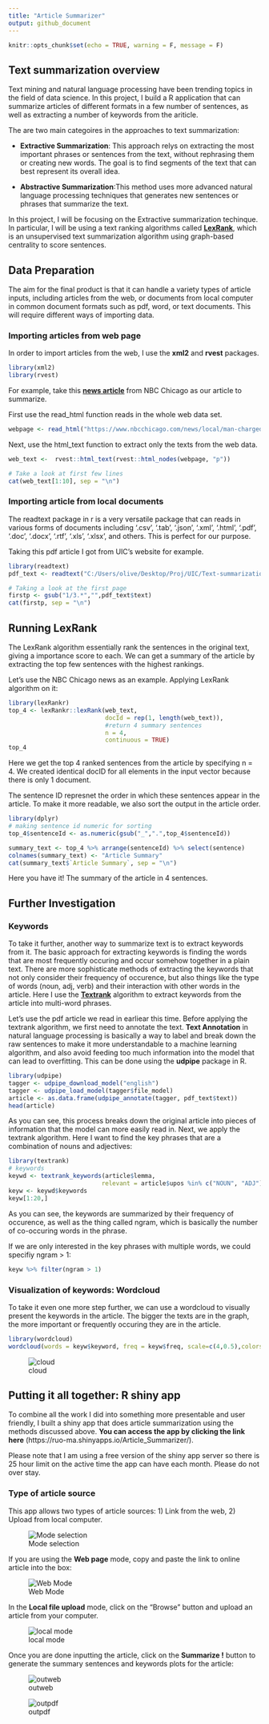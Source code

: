---
title: "Article Summarizer"
output: github_document
---

```{r setup, include=FALSE}
knitr::opts_chunk$set(echo = TRUE, warning = F, message = F)
```

## Text summarization overview

Text mining and natural language processing have been trending topics in the field of data science. In this project, I build a R application that can summarize articles of different formats in a few number of sentences, as well as extracting a number of keywords from the ariticle.

The are two main categoires in the approaches to text summarization:  

* **Extractive Summarization**: This approach relys on extracting the most important phrases or sentences from the text, without rephrasing them or creating new words. The goal is to find segments of the text that can best represent its overall idea.
    
* **Abstractive Summarization**:This method uses more advanced natural language processing techniques that generates new sentences or phrases that summarize the text.  
    
In this project, I will be focusing on the Extractive summarization techinque. In particular, I will be using a text ranking algorithms called [**LexRank**](https://www.cs.cmu.edu/afs/cs/project/jair/pub/volume22/erkan04a-html/erkan04a.html), which is an unsupervised text summarization algorithm using graph-based centrality to score sentences.

## Data Preparation  

The aim for the final product is that it can handle a variety types of article inputs, including articles from the web, or documents from local computer in common document formats such as pdf, word, or text documents. This will require different ways of importing data.  

### Importing articles from web page  

In order to import articles from the web, I use the **xml2** and **rvest** packages. 

```{r}
library(xml2)
library(rvest)
```  

For example, take this [**news article**](https://www.nbcchicago.com/news/local/man-charged-in-shooting-on-cta-blue-line-train-near-uic/2214257/) from NBC Chicago as our article to summarize.  

First use the read_html function reads in the whole web data set.  

```{r}
webpage <- read_html("https://www.nbcchicago.com/news/local/man-charged-in-shooting-on-cta-blue-line-train-near-uic/2214257/")
```  

Next, use the html_text function to extract only the texts from the web data.  

```{r}
web_text <-  rvest::html_text(rvest::html_nodes(webpage, "p"))

# Take a look at first few lines
cat(web_text[1:10], sep = "\n")
```  

### Importing article from local documents  

The readtext package in r is a very versatile package that can reads in various forms of documents including '.csv', '.tab', '.json', '.xml', '.html', '.pdf', '.doc', '.docx', '.rtf', '.xls', '.xlsx', and others. This is perfect for our purpose.  

Taking this pdf article I got from UIC's website for example. 

```{r}
library(readtext)
pdf_text <- readtext("C:/Users/olive/Desktop/Proj/UIC/Text-summarization/today.uic.edu-UIC report examines black population loss in Chicago.pdf")

# Taking a look at the first page
firstp <- gsub("1/3.*","",pdf_text$text)
cat(firstp, sep = "\n")
```  

## Running LexRank  

The LexRank algorithm essentially rank the sentences in the original text, giving a importance score to each. We can get a summary of the article by extracting the top few sentences with the highest rankings.  

Let's use the NBC Chicago news as an example. Applying LexRank algorithm on it:  

```{r}
library(lexRankr)
top_4 <- lexRankr::lexRank(web_text,
                           docId = rep(1, length(web_text)),
                           #return 4 summary sentences
                           n = 4,
                           continuous = TRUE)
top_4
```  

Here we get the top 4 ranked sentences from the article by specifying n = 4. We created identical docID for all elements in the input vector because there is only 1 document.  

The sentence ID represnet the order in which these sentences appear in the article. To make it more readable, we also sort the output in the article order.  

```{r}
library(dplyr)
# making sentence id numeric for sorting
top_4$sentenceId <- as.numeric(gsub("_",".",top_4$sentenceId)) 

summary_text <- top_4 %>% arrange(sentenceId) %>% select(sentence)
colnames(summary_text) <- "Article Summary"
cat(summary_text$`Article Summary`, sep = "\n")
```  

Here you have it! The summary of the article in 4 sentences.  

## Further Investigation  

### Keywords  

To take it further, another way to summarize text is to extract keywords from it. The basic approach for extracting keywords is finding the words that are most frequently occuring and occur somehow together in a plain text. There are more sophisticate methods of extracting the keywords that not only consider their frequency of occurence, but also things like the type of words (noun, adj, verb) and their interaction with other words in the article. Here I use the [**Textrank**](https://cran.r-project.org/web/packages/textrank/vignettes/textrank.html) algorithm to extract keywords from the article into multi-word phrases.  

Let's use the pdf article we read in earliear this time. Before applying the textrank algorithm, we first need to annotate the text. **Text Annotation**  in natural language processing is basically a way to label and break down the raw sentences to make it more understandable to a machine learning algorithm, and also avoid feeding too much information into the model that can lead to overfitting. This can be done using the **udpipe** package in R.  

```{r}
library(udpipe)
tagger <- udpipe_download_model("english")
tagger <- udpipe_load_model(tagger$file_model)
article <- as.data.frame(udpipe_annotate(tagger, pdf_text$text))
head(article)
```  

As you can see, this process breaks down the original article into pieces of information that the model can more easily read in. Next, we apply the textrank algorithm. Here I want to find the key phrases that are a combination of nouns and adjectives:  


```{r}
library(textrank)
# keywords
keywd <- textrank_keywords(article$lemma,
                          relevant = article$upos %in% c("NOUN", "ADJ"), sep = " ")
keyw <- keywd$keywords
keyw[1:20,]
```  

As you can see, the keywords are summarized by their frequency of occurence, as well as the thing called ngram, which is basically the number of co-occuring words in the phrase.  

If we are only interested in the key phrases with multiple words, we could specifiy ngram > 1:  

```{r}
keyw %>% filter(ngram > 1)
```  

### Visualization of keywords: Wordcloud  

To take it even one more step further, we can use a wordcloud to visually present the keywords in the article. The bigger the texts are in the graph, the more important or frequently occuring they are in the article. 

```{r}
library(wordcloud)
wordcloud(words = keyw$keyword, freq = keyw$freq, scale=c(4,0.5),colors = brewer.pal(6, "Dark2"), max.words = 20, min.freq = 1)
```  

![cloud](https://github.com/Xiaoma7/Text-summarization/blob/master/unnamed-chunk-10-1.png)




















## Putting it all together: R shiny app

To combine all the work I did into something more presentable and user friendly, I built a shiny app that does article summarization using the methods discussed above. **You can access the app by clicking the link here** (https://ruo-ma.shinyapps.io/Article_Summarizer/).  

Please note that I am using a free version of the shiny app server so there is 25 hour limit on the active time the app can have each month. Please do not over stay. 

### Type of article source  

This app allows two types of article sources: 1) Link from the web, 2) Upload from local computer.  

![Mode selection](https://github.com/Xiaoma7/Text-summarization/blob/master/Capture1.PNG)  

If you are using the **Web page** mode, copy and paste the link to online article into the box:  

![Web Mode](https://github.com/Xiaoma7/Text-summarization/blob/master/Capture1.5.PNG)  

In the **Local file upload** mode, click on the "Browse" button and upload an article from your computer.  

![local mode](https://github.com/Xiaoma7/Text-summarization/blob/master/Capture3.PNG) 

Once you are done inputting the article, click on the **Summarize !** button to generate the summary sentences and keywords plots for the article:  

![outweb](https://github.com/Xiaoma7/Text-summarization/blob/master/Capture2.PNG) 

![outpdf](https://github.com/Xiaoma7/Text-summarization/blob/master/Capture4.PNG) 




